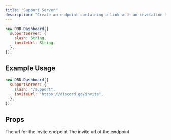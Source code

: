 ```yaml
---
title: "Support Server"
description: "Create an endpoint containing a link with an invitation to your Discord Support server."
---
```


```js
new DBD.Dashboard({
  supportServer: {
    slash: String,
    inviteUrl: String,
  },
});
```

## Example Usage

```javascript
new DBD.Dashboard({
  supportServer: {
    slash: "/support",
    inviteUrl: "https://discord.gg/invite",
  },
});
```

## Props

<ParamField path="slash" type="string" required>
  The url for the invite endpoint
</ParamField>

<ParamField path="inviteUrl" type="string" required>
  The invite url of the endpoint.
</ParamField>
